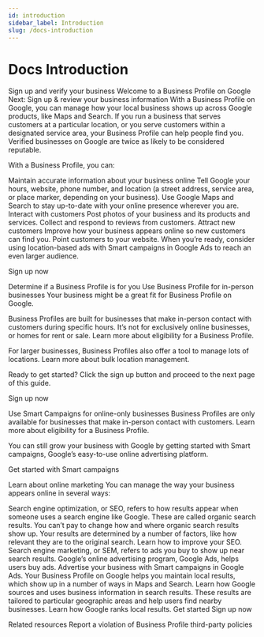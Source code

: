 ```yaml
---
id: introduction
sidebar_label: Introduction
slug: /docs-introduction
---
```


# Docs Introduction

Sign up and verify your business
Welcome to a Business Profile on Google
Next: Sign up & review your business information
With a Business Profile on Google, you can manage how your local business shows up across Google products, like Maps and Search. If you run a business that serves customers at a particular location, or you serve customers within a designated service area, your Business Profile can help people find you. Verified businesses on Google are twice as likely to be considered reputable.

With a Business Profile, you can:

Maintain accurate information about your business online
Tell Google your hours, website, phone number, and location (a street address, service area, or place marker, depending on your business).
Use Google Maps and Search to stay up-to-date with your online presence wherever you are.
Interact with customers
Post photos of your business and its products and services.
Collect and respond to reviews from customers.
Attract new customers
Improve how your business appears online so new customers can find you.
Point customers to your website.
When you’re ready, consider using location-based ads with Smart campaigns in Google Ads to reach an even larger audience.

Sign up now

Determine if a Business Profile is for you
Use Business Profile for in-person businesses
Your business might be a great fit for Business Profile on Google.

Business Profiles are built for businesses that make in-person contact with customers during specific hours. It’s not for exclusively online businesses, or homes for rent or sale. Learn more about eligibility for a Business Profile.

For larger businesses, Business Profiles also offer a tool to manage lots of locations. Learn more about bulk location management.

Ready to get started? Click the sign up button and proceed to the next page of this guide.

Sign up now

Use Smart Campaigns for online-only businesses
Business Profiles are only available for businesses that make in-person contact with customers. Learn more about eligibility for a Business Profile.

You can still grow your business with Google by getting started with Smart campaigns, Google’s easy-to-use online advertising platform.

Get started with Smart campaigns

Learn about online marketing
You can manage the way your business appears online in several ways:

Search engine optimization, or SEO, refers to how results appear when someone uses a search engine like Google. These are called organic search results. You can’t pay to change how and where organic search results show up. Your results are determined by a number of factors, like how relevant they are to the original search. Learn how to improve your SEO.
Search engine marketing, or SEM, refers to ads you buy to show up near search results. Google’s online advertising program, Google Ads, helps users buy ads. Advertise your business with Smart campaigns in Google Ads.
Your Business Profile on Google helps you maintain local results, which show up in a number of ways in Maps and Search. Learn how Google sources and uses business information in search results. These results are tailored to particular geographic areas and help users find nearby businesses. Learn how Google ranks local results.
Get started
Sign up now

Related resources
Report a violation of Business Profile third-party policies